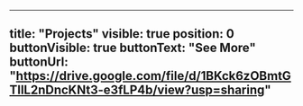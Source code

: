 ---
title: "Projects"
visible: true
position: 0
buttonVisible: true
buttonText: "See More"
buttonUrl: "https://drive.google.com/file/d/1BKck6zOBmtGTIlL2nDncKNt3-e3fLP4b/view?usp=sharing"
----